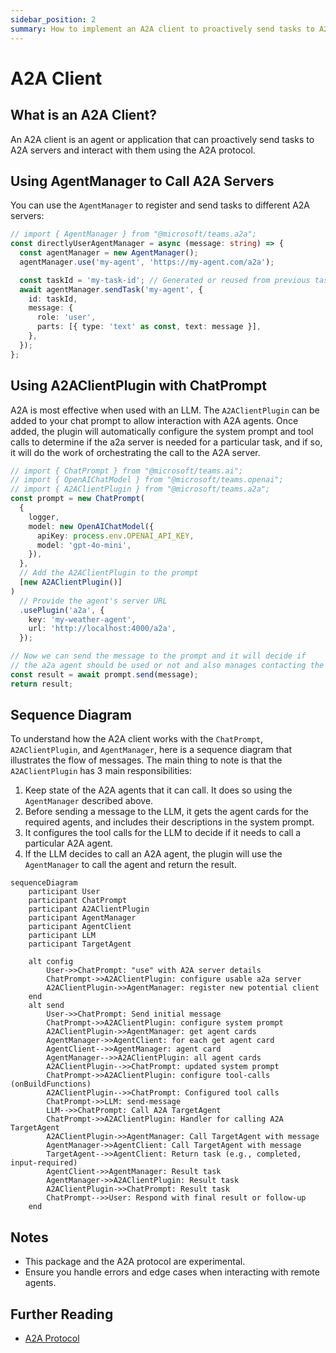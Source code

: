 ```yaml
---
sidebar_position: 2
summary: How to implement an A2A client to proactively send tasks to A2A servers using the AgentManager.
---
```



# A2A Client

## What is an A2A Client?

An A2A client is an agent or application that can proactively send tasks to A2A servers and interact with them using the A2A protocol.

## Using AgentManager to Call A2A Servers

You can use the `AgentManager` to register and send tasks to different A2A servers:

```ts
// import { AgentManager } from "@microsoft/teams.a2a";
const directlyUserAgentManager = async (message: string) => {
  const agentManager = new AgentManager();
  agentManager.use('my-agent', 'https://my-agent.com/a2a');

  const taskId = 'my-task-id'; // Generated or reused from previous task
  await agentManager.sendTask('my-agent', {
    id: taskId,
    message: {
      role: 'user',
      parts: [{ type: 'text' as const, text: message }],
    },
  });
};
```

## Using A2AClientPlugin with ChatPrompt

A2A is most effective when used with an LLM. The `A2AClientPlugin` can be added to your chat prompt to allow interaction with A2A agents. Once added, the plugin will automatically configure the system prompt and tool calls to determine if the a2a server is needed for a particular task, and if so, it will do the work of orchestrating the call to the A2A server.

```ts
// import { ChatPrompt } from "@microsoft/teams.ai";
// import { OpenAIChatModel } from "@microsoft/teams.openai";
// import { A2AClientPlugin } from "@microsoft/teams.a2a";
const prompt = new ChatPrompt(
  {
    logger,
    model: new OpenAIChatModel({
      apiKey: process.env.OPENAI_API_KEY,
      model: 'gpt-4o-mini',
    }),
  },
  // Add the A2AClientPlugin to the prompt
  [new A2AClientPlugin()]
)
  // Provide the agent's server URL
  .usePlugin('a2a', {
    key: 'my-weather-agent',
    url: 'http://localhost:4000/a2a',
  });
```
```ts
// Now we can send the message to the prompt and it will decide if
// the a2a agent should be used or not and also manages contacting the agent
const result = await prompt.send(message);
return result;
```



## Sequence Diagram

To understand how the A2A client works with the `ChatPrompt`, `A2AClientPlugin`, and `AgentManager`, here is a sequence diagram that illustrates the flow of messages. The main thing to note is that the `A2AClientPlugin` has 3 main responsibilities:
1. Keep state of the A2A agents that it can call. It does so using the `AgentManager` described above.
2. Before sending a message to the LLM, it gets the agent cards for the required agents, and includes their descriptions in the system prompt.
3. It configures the tool calls for the LLM to decide if it needs to call a particular A2A agent.
4. If the LLM decides to call an A2A agent, the plugin will use the `AgentManager` to call the agent and return the result.

```mermaid
sequenceDiagram
    participant User
    participant ChatPrompt
    participant A2AClientPlugin
    participant AgentManager
    participant AgentClient
    participant LLM
    participant TargetAgent

    alt config
        User->>ChatPrompt: "use" with A2A server details
        ChatPrompt->>A2AClientPlugin: configure usable a2a server
        A2AClientPlugin->>AgentManager: register new potential client
    end
    alt send
        User->>ChatPrompt: Send initial message
        ChatPrompt->>A2AClientPlugin: configure system prompt
        A2AClientPlugin->>AgentManager: get agent cards
        AgentManager->>AgentClient: for each get agent card
        AgentClient-->>AgentManager: agent card
        AgentManager-->>A2AClientPlugin: all agent cards
        A2AClientPlugin-->>ChatPrompt: updated system prompt
        ChatPrompt->>A2AClientPlugin: configure tool-calls (onBuildFunctions)
        A2AClientPlugin-->>ChatPrompt: Configured tool calls
        ChatPrompt->>LLM: send-message
        LLM-->>ChatPrompt: Call A2A TargetAgent
        ChatPrompt->>A2AClientPlugin: Handler for calling A2A TargetAgent
        A2AClientPlugin->>AgentManager: Call TargetAgent with message
        AgentManager->>AgentClient: Call TargetAgent with message
        TargetAgent-->>AgentClient: Return task (e.g., completed, input-required)
        AgentClient->>AgentManager: Result task
        AgentManager->>A2AClientPlugin: Result task
        A2AClientPlugin->>ChatPrompt: Result task
        ChatPrompt-->>User: Respond with final result or follow-up
    end
```

## Notes

-   This package and the A2A protocol are experimental.
-   Ensure you handle errors and edge cases when interacting with remote agents.

## Further Reading

-   [A2A Protocol](https://google.github.io/A2A) 